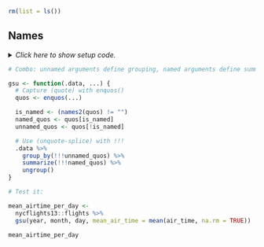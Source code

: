 ```r
rm(list = ls())
```


## Names

<details><summary>*Click here to show setup code.*</summary>
```r
### Names

```
```r
library(tidyverse)
library(rlang)
```
</details>


```r
# Combo: unnamed arguments define grouping, named arguments define summary
```
```r
gsu <- function(.data, ...) {
  # Capture (quote) with enquos()
  quos <- enquos(...)

  is_named <- (names2(quos) != "")
  named_quos <- quos[is_named]
  unnamed_quos <- quos[!is_named]

  # Use (unquote-splice) with !!!
  .data %>%
    group_by(!!!unnamed_quos) %>%
    summarize(!!!named_quos) %>%
    ungroup()
}
```


```r
# Test it:
```
```r
mean_airtime_per_day <-
  nycflights13::flights %>%
  gsu(year, month, day, mean_air_time = mean(air_time, na.rm = TRUE))

mean_airtime_per_day
```
